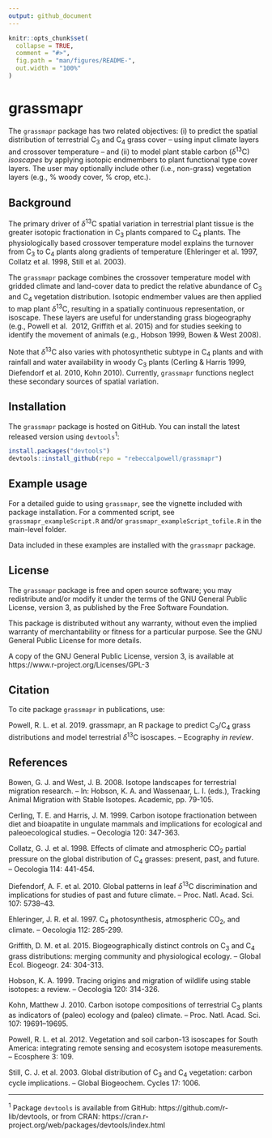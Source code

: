 ```yaml
---
output: github_document
---
```


<!-- README.md is generated from README.Rmd. Please edit that file -->

```r
knitr::opts_chunk$set(
  collapse = TRUE,
  comment = "#>",
  fig.path = "man/figures/README-",
  out.width = "100%"
)
```
# grassmapr

The `grassmapr` package has two related objectives: (i) to predict the spatial 
distribution of terrestrial C~3~ and C~4~ grass cover – using input climate 
layers and crossover temperature – and (ii) to model plant stable carbon 
($\delta$^13^C) *isoscapes* by applying isotopic endmembers to plant functional 
type cover layers. The user may optionally include other (i.e., non-grass) 
vegetation layers (e.g., \% woody cover, \% crop, etc.).

## Background

The primary driver of $\delta$^13^C spatial variation in terrestrial plant 
tissue is the greater isotopic fractionation in C~3~ plants compared to C~4~ 
plants. The physiologically based crossover temperature model explains the 
turnover from C~3~ to C~4~ plants along gradients of temperature (Ehleringer et 
al. 1997, Collatz et al. 1998, Still et al. 2003).

The `grassmapr` package combines the crossover temperature model with gridded 
climate and land-cover data to predict the relative abundance of C~3~ and C~4~ 
vegetation distribution. Isotopic endmember values are then applied to map plant 
$\delta$^13^C, resulting in a spatially continuous representation, or isoscape. 
These layers are useful for understanding grass biogeography (e.g., Powell et al. 
2012, Griffith et al. 2015) and for studies seeking to identify the movement 
of animals (e.g., Hobson 1999, Bowen & West 2008).

Note that $\delta$^13^C also varies with photosynthetic subtype in C~4~ plants 
and with rainfall and water availability in woody C~3~ plants (Cerling & 
Harris 1999, Diefendorf et al. 2010, Kohn 2010). Currently, `grassmapr` 
functions neglect these secondary sources of spatial variation. 

## Installation

The `grassmapr` package is hosted on GitHub. You can install the latest 
released version using `devtools`^1^:

``` r
install.packages("devtools")
devtools::install_github(repo = "rebeccalpowell/grassmapr")

```

## Example usage

For a detailed guide to using `grassmapr`, see the vignette included with 
package installation. For a commented script, see `grassmapr_exampleScript.R` 
and/or `grassmapr_exampleScript_tofile.R` in the main-level folder. 

Data included in these examples are installed with the `grassmapr` package.

## License

The `grassmapr` package is free and open source software; you may redistribute 
and/or modify it under the terms of the GNU General Public License, version 3, 
as published by the Free Software Foundation.

This package is distributed without any warranty, without even the implied 
warranty of merchantability or fitness for a particular purpose. See the GNU 
General Public License for more details.

A copy of the GNU General Public License, version 3, is available at https://www.r-project.org/Licenses/GPL-3

## Citation

To cite package `grassmapr` in publications, use:

Powell, R. L. et al. 2019. grassmapr, an R package to predict C~3~/C~4~ grass 
distributions and model terrestrial $\delta$^13^C isoscapes. – Ecography 
*in review*.

## References

Bowen, G. J. and West, J. B. 2008. Isotope landscapes for terrestrial migration 
research. – In: Hobson, K. A. and Wassenaar, L. I. (eds.), Tracking Animal 
Migration with Stable Isotopes. Academic, pp. 79-105.
 
Cerling, T. E. and Harris, J. M. 1999. Carbon isotope fractionation between diet 
and bioapatite in ungulate mammals and implications for ecological and 
paleoecological studies. – Oecologia 120: 347-363.
 
Collatz, G. J. et al. 1998. Effects of climate and atmospheric CO~2~ partial 
pressure on the global distribution of C~4~ grasses: present, past, and future. 
– Oecologia 114: 441-454.

Diefendorf, A. F. et al. 2010. Global patterns in leaf $\delta$^13^C 
discrimination and implications for studies of past and future climate. – 
Proc. Natl. Acad. Sci. 107: 5738–43.

Ehleringer, J. R. et al. 1997. C~4~ photosynthesis, atmospheric CO~2~, and 
climate. – Oecologia 112: 285-299.

Griffith, D. M. et al. 2015. Biogeographically distinct controls on C~3~ and 
C~4~ grass distributions: merging community and physiological ecology. – 
Global Ecol. Biogeogr. 24: 304-313.

Hobson, K. A. 1999. Tracing origins and migration of wildlife using stable 
isotopes: a review. – Oecologia 120: 314-326.
	
Kohn, Matthew J. 2010. Carbon isotope compositions of terrestrial C~3~ plants as 
indicators of (paleo) ecology and (paleo) climate. – Proc. Natl. Acad. Sci. 
107: 19691–19695.

Powell, R. L. et al. 2012. Vegetation and soil carbon-13 isoscapes for South 
America: integrating remote sensing and ecosystem isotope measurements. – 
Ecosphere 3: 109.

Still, C. J. et al. 2003. Global distribution of C~3~ and C~4~ vegetation: 
carbon cycle implications. – Global Biogeochem. Cycles 17: 1006.

***
^1^ Package `devtools` is available from GitHub: 
https://github.com/r-lib/devtools, or from CRAN: https://cran.r-project.org/web/packages/devtools/index.html 
